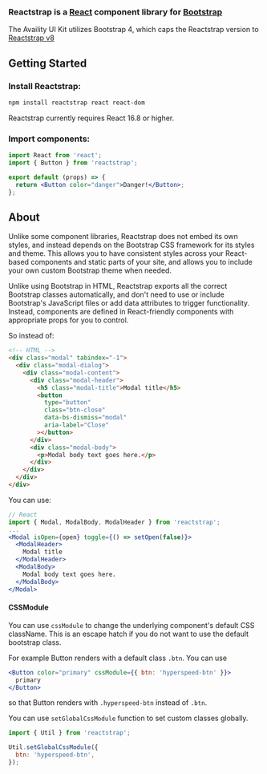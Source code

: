 <!-- reactstrap-installation.stories.mdx -->


<Meta title="3rd Party/Reactstrap/Installation" />

### Reactstrap is a [React](https://reactjs.org) component library for [Bootstrap](https://getbootstrap.com)

The Availity UI Kit utilizes Bootstrap 4, which caps the Reactstrap version to [Reactstrap v8](https://deploy-preview-2356--reactstrap.netlify.app/)

## Getting Started

### Install Reactstrap:

```sh
npm install reactstrap react react-dom
```

Reactstrap currently requires React 16.8 or higher.

### Import components:

```jsx
import React from 'react';
import { Button } from 'reactstrap';

export default (props) => {
  return <Button color="danger">Danger!</Button>;
};
```

## About

Unlike some component libraries, Reactstrap does not embed its own styles, and instead depends on the Bootstrap CSS framework for its styles and theme.
This allows you to have consistent styles across your React-based components and static parts of your site, and allows you to include your own custom Bootstrap theme when needed.

Unlike using Bootstrap in HTML, Reactstrap exports all the correct Bootstrap classes automatically, and don't need to use or include Bootstrap's JavaScript files or add data attributes to trigger functionality. Instead, components are defined in React-friendly components with appropriate props for you to control.

So instead of:

```html
<!-- HTML -->
<div class="modal" tabindex="-1">
  <div class="modal-dialog">
    <div class="modal-content">
      <div class="modal-header">
        <h5 class="modal-title">Modal title</h5>
        <button
          type="button"
          class="btn-close"
          data-bs-dismiss="modal"
          aria-label="Close"
        ></button>
      </div>
      <div class="modal-body">
        <p>Modal body text goes here.</p>
      </div>
    </div>
  </div>
</div>
```

You can use:

```jsx
// React
import { Modal, ModalBody, ModalHeader } from 'reactstrap';
...
<Modal isOpen={open} toggle={() => setOpen(false)}>
  <ModalHeader>
    Modal title
  </ModalHeader>
  <ModalBody>
    Modal body text goes here.
  </ModalBody>
</Modal>

```

#### CSSModule

You can use `cssModule` to change the underlying component's default CSS className. This is an escape hatch
if you do not want to use the default bootstrap class.

For example Button renders with a default class `.btn`. You can use

```jsx
<Button color="primary" cssModule={{ btn: 'hyperspeed-btn' }}>
  primary
</Button>
```

so that Button renders with `.hyperspeed-btn` instead of `.btn`.

You can use `setGlobalCssModule` function to set custom classes globally.

```jsx
import { Util } from 'reactstrap';

Util.setGlobalCssModule({
  btn: 'hyperspeed-btn',
});
```